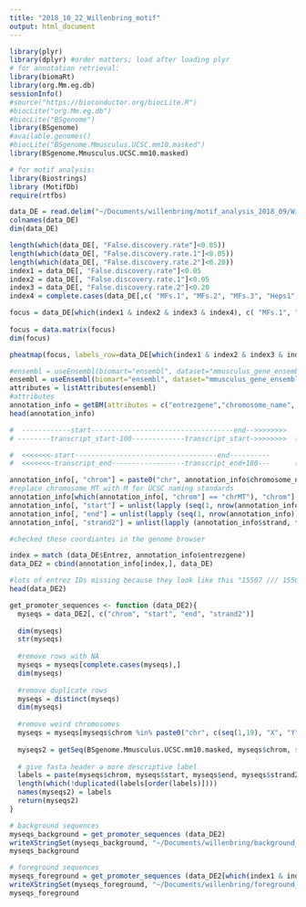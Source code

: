 ```yaml
---
title: "2018_10_22_Willenbring_motif"
output: html_document
---
```

```r
library(plyr)
library(dplyr) #order matters; load after loading plyr
# for annotation retrieval: 
library(biomaRt)
library(org.Mm.eg.db)
sessionInfo()
#source("https://bioconductor.org/biocLite.R")
#biocLite("org.Mm.eg.db")
#biocLite("BSgenome")
library(BSgenome)
#available.genomes()
#biocLite("BSgenome.Mmusculus.UCSC.mm10.masked")
library(BSgenome.Mmusculus.UCSC.mm10.masked)

# for motif analysis:
library(Biostrings)
library (MotifDb)
require(rtfbs)
```

```r
data_DE = read.delim("~/Documents/willenbring/motif_analysis_2018_09/Willenbring_Supplementary_Table_DE_MF_vs_Heps.txt", sep="\t", fill=T, header=T)
colnames(data_DE)
dim(data_DE)

```

```r
length(which(data_DE[, "False.discovery.rate"]<0.05))
length(which(data_DE[, "False.discovery.rate.1"]<0.05))
length(which(data_DE[, "False.discovery.rate.2"]<0.20))
index1 = data_DE[, "False.discovery.rate"]<0.05
index2 = data_DE[, "False.discovery.rate.1"]<0.05
index3 = data_DE[, "False.discovery.rate.2"]<0.20
index4 = complete.cases(data_DE[,c( "MFs.1", "MFs.2", "MFs.3", "Heps1", "Heps2", "Heps3", "MF.iHeps1", "MF.iHeps2", "MF.iHeps3", "MF.iHeps4", "MF.iHeps5")])

focus = data_DE[which(index1 & index2 & index3 & index4), c( "MFs.1", "MFs.2", "MFs.3", "Heps1", "Heps2", "Heps3", "MF.iHeps1", "MF.iHeps2", "MF.iHeps3", "MF.iHeps4", "MF.iHeps5")]
                 
focus = data.matrix(focus)
dim(focus)

pheatmap(focus, labels_row=data_DE[which(index1 & index2 & index3 & index4),"Symbol"])     

```

```r
#ensembl = useEnsembl(biomart="ensembl", dataset="mmusculus_gene_ensembl", host = "useast.ensembl.org")
ensembl = useEnsembl(biomart="ensembl", dataset="mmusculus_gene_ensembl")
attributes = listAttributes(ensembl)
#attributes 
annotation_info = getBM(attributes = c("entrezgene","chromosome_name", "transcript_start","transcript_end", "strand"), filters = "entrezgene", values = data_DE$Entrez, mart=ensembl)
head(annotation_info)
```

```r
#  ------------start-----------------------------------end-->>>>>>>>
# --------transcript_start-100-------------transcript_start->>>>>>>>  (+)

#  <<<<<<<-start-----------------------------------end----------
#  <<<<<<<-transcript_end------------------transcript_end+100---      (-)

annotation_info[, "chrom"] = paste0("chr", annotation_info$chromosome_name)
#replace chromosome MT with M for UCSC naming standards 
annotation_info[which(annotation_info[, "chrom"] == "chrMT"), "chrom"] = "chrM"
annotation_info[, "start"] = unlist(lapply (seq(1, nrow(annotation_info)),  function(x) if (annotation_info[x,"strand"] < 0) { annotation_info[x,"transcript_end"] } else{ annotation_info[x, "transcript_start"] -1000 }  ))
annotation_info[, "end"] = unlist(lapply (seq(1, nrow(annotation_info)),  function(x) if ( annotation_info[x, "strand"] < 0 ) {annotation_info[x, "transcript_end"] +1000} else{annotation_info[x,  "transcript_start"]}  ))
annotation_info[, "strand2"] = unlist(lapply (annotation_info$strand, function(x) if (x < 0) { "-" } else{ "+" } ))

#checked these coordiantes in the genome browser

index = match (data_DE$Entrez, annotation_info$entrezgene)
data_DE2 = cbind(annotation_info[index,], data_DE)

#lots of entrez IDs missing because they look like this "15507 /// 15508"
head(data_DE2)
```


```r
get_promoter_sequences <- function (data_DE2){
  myseqs = data_DE2[, c("chrom", "start", "end", "strand2")]
  
  dim(myseqs)
  str(myseqs)
  
  #remove rows with NA
  myseqs = myseqs[complete.cases(myseqs),]
  dim(myseqs)
  
  #remove duplicate rows
  myseqs = distinct(myseqs)
  dim(myseqs)
  
  #remove weird chromosomes 
  myseqs = myseqs[myseqs$chrom %in% paste0("chr", c(seq(1,19), "X", "Y", "MT")),]
  
  myseqs2 = getSeq(BSgenome.Mmusculus.UCSC.mm10.masked, myseqs$chrom, start=myseqs$start, end=myseqs$end, strand=myseqs$strand2)
  
  # give fasta header a more descriptive label
  labels = paste(myseqs$chrom, myseqs$start, myseqs$end, myseqs$strand2, sep="||")
  length(which(!duplicated(labels[order(labels)])))
  names(myseqs2) = labels
  return(myseqs2)
}

# background sequences
myseqs_background = get_promoter_sequences (data_DE2)
writeXStringSet(myseqs_background, "~/Documents/willenbring/background_promoters_version2.fa", format="fasta")
myseqs_background

# foreground sequences 
myseqs_foreground = get_promoter_sequences (data_DE2[which(index1 & index2 & index3),])
writeXStringSet(myseqs_foreground, "~/Documents/willenbring/foreground_promoters_version2.fa", format="fasta")
myseqs_foreground

```
